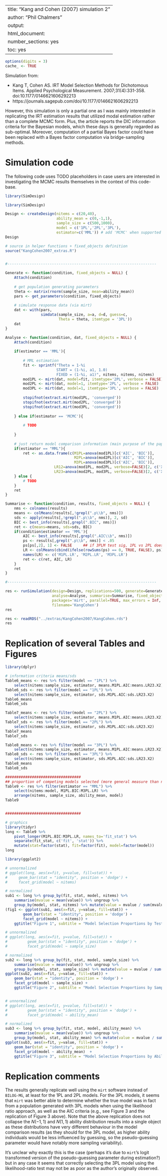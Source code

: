 %\VignetteIndexEntry{SimDesign}
%\VignetteEngine{knitr::knitr}
---
title: "Kang and Cohen (2007) simulation 2"
author: "Phil Chalmers"
output:
  html_document:
    number_sections: yes
    toc: yes
---

```r
options(digits = 3)
cache_ <- TRUE
```

Simulation from: 

- Kang T, Cohen AS. IRT Model Selection Methods for Dichotomous Items. Applied Psychological Measurement. 2007;31(4):331-358. doi:10.1177/0146621606292213
- https://journals.sagepub.com/doi/10.1177/0146621606292213

However, this simulation is only a partial one as I was mainly interested in replicating 
the IRT estimation results that utilized modal estimation rather than a complete MCMC
form. Plus, the article reports the DIC information criteria for the Bayesian models, which 
these days is generally regarded as sub-optimal. Moreover, computation of a partial Bayes factor
could have been replaced with a Bayes factor computation via bridge-sampling methods. 

# Simulation code

The following code uses TODO placeholders in case users are interested in investigating
the MCMC results themselves in the context of this code-base.

```r
library(SimDesign)
```

```r
library(SimDesign)

Design <- createDesign(nitems = c(20,40),
                       ability_mean = c(0,-1,1),
                       sample_size = c(500,1000),
                       model = c('1PL','2PL','3PL'),
                       estimator=c('MML')) # add 'MCMC' when supported
Design

# source in helper functions + fixed_objects definition
source("KangCohen2007_extras.R")


#-------------------------------------------------------------------

Generate <- function(condition, fixed_objects = NULL) {
    Attach(condition)
    
    # get population generating parameters
    theta <- matrix(rnorm(sample_size, mean=ability_mean))
    pars <- get_parameters(condition, fixed_objects)
    
    # simulate response data (via mirt)
    dat <- with(pars, 
                simdata(sample_size, a=a, d=d, guess=c, 
                        Theta = theta, itemtype = '3PL'))
    dat
}

Analyse <- function(condition, dat, fixed_objects = NULL) {
    Attach(condition)
    
    if(estimator == 'MML'){
        
        # MML estimation
        fit <- sprintf("Theta = 1-%i
                       START = (1-%i, a1, 1.0)
                       FIXED = (1-%i, a1)", nitems, nitems, nitems)
        mod1PL <- mirt(dat, model=fit, itemtype='2PL', verbose = FALSE)
        mod2PL <- mirt(dat, model=1, itemtype='2PL', verbose = FALSE)
        mod3PL <- mirt(dat, model=1, itemtype='3PL', verbose = FALSE)
        
        stopifnot(extract.mirt(mod1PL, 'converged'))
        stopifnot(extract.mirt(mod2PL, 'converged'))
        stopifnot(extract.mirt(mod3PL, 'converged'))
        
    } else if(estimator == 'MCMC'){
        
        # TODO
        
    }
    
    # just return model comparison information (main purpose of the paper)
    if(estimator == "MML"){
        ret <- as.data.frame(c(M1PL=anova(mod1PL)[c('AIC', 'BIC')], 
                               M2PL=anova(mod2PL)[c('AIC', 'BIC')],
                               M3PL=anova(mod3PL)[c('AIC', 'BIC')],
                      LR12=anova(mod1PL, mod2PL, verbose=FALSE)[2, c('X2', 'p')],
                      LR23=anova(mod2PL, mod3PL, verbose=FALSE)[2, c('X2', 'p')]))
    } else {
        # TODO
    }
    ret
}

Summarise <- function(condition, results, fixed_objects = NULL) {
    nms <- colnames(results)
    means <- colMeans(results[,!grepl(".p\\b", nms)])
    sds <- apply(results[,!grepl(".p\\b", nms)], 2, sd)
    BIC <- best_info(results[,grepl(".BIC", nms)])
    ret <- c(means=means, sds=sds, BIC)
    if(condition$estimator == 'MML'){
        AIC <- best_info(results[,grepl(".AIC\\b", nms)])
        ps <- results[,grepl(".p\\b", nms)] < .05
        ps[ps[,2], 1] <- FALSE     ## if 3PLM test sig, 1PL vs 2PL doesn't matter
        LR <- colMeans(cbind(ifelse(rowSums(ps) == 0, TRUE, FALSE), ps))
        names(LR) <- c('M1PL.LR', 'M2PL.LR', 'M3PL.LR')
        ret <- c(ret, AIC, LR)
    }
    ret
}

#-------------------------------------------------------------------

res <- runSimulation(design=Design, replications=500, generate=Generate, 
                     analyse=Analyse, summarise=Summarise, fixed_objects=fo,
                     packages='mirt', parallel=TRUE, max_errors = Inf, 
                     filename='KangCohen')
res
```


```r
res <- readRDS("../extras/KangCohen2007/KangCohen.rds")
res
```


# Replication of several Tables and Figures

```r
library(dplyr)

# information criteria means/sds
Table6_means <- res %>% filter(model == "1PL") %>%
    select(nitems:sample_size, estimator, means.M1PL.AIC:means.LR23.X2)
Table6_sds <- res %>% filter(model == "1PL") %>%
    select(nitems:sample_size, estimator, sds.M1PL.AIC:sds.LR23.X2)
Table6_means
Table6_sds

Table7_means <- res %>% filter(model == "2PL") %>%
    select(nitems:sample_size, estimator, means.M1PL.AIC:means.LR23.X2)
Table7_sds <- res %>% filter(model == "2PL") %>%
    select(nitems:sample_size, estimator, sds.M1PL.AIC:sds.LR23.X2)
Table7_means
Table7_sds

Table8_means <- res %>% filter(model == "3PL") %>%
    select(nitems:sample_size, estimator, means.M1PL.AIC:means.LR23.X2)
Table8_sds <- res %>% filter(model == "3PL") %>%
    select(nitems:sample_size, estimator, sds.M1PL.AIC:sds.LR23.X2)
Table8_means
Table8_sds

##################################
## proportion of competing models selected (more general measure than nose count)
Table9 <- res %>% filter(estimator == "MML") %>%
    select(nitems:model, M1PL.BIC:M3PL.LR) %>%
    arrange(nitems, sample_size, ability_mean, model)
Table9


##################################

# graphics
library(tidyr)
long <- Table9 %>% 
    pivot_longer(M1PL.BIC:M3PL.LR, names_to='fit_stat') %>% 
    separate(fit_stat, c('fit', 'stat')) %>% 
    mutate(stat=factor(stat), fit=factor(fit), model=factor(model))
long

library(ggplot2)

# unnormalized
# ggplot(long, aes(x=fit, y=value, fill=stat)) +
#     geom_bar(stat = "identity", position = 'dodge') + 
#     facet_grid(model ~ nitems)

# normalized
sub1 <- long %>% group_by(fit, stat, model, nitems) %>% 
    summarise(mvalue = mean(value)) %>% ungroup %>% 
    group_by(model, stat, nitems) %>% mutate(value = mvalue / sum(mvalue)) 
(fig1 <- ggplot(sub1, aes(x=fit, y=value, fill=stat)) +
        geom_bar(stat = "identity", position = 'dodge') + 
        facet_grid(model ~ nitems)) + 
    ggtitle("Figure 1", subtitle = "Model Selection Proportions by Test Length")

# unnormalized
# ggplot(long, aes(x=fit, y=value, fill=stat)) +
#         geom_bar(stat = "identity", position = 'dodge') +
#         facet_grid(model ~ sample_size)

# normalized
sub2 <- long %>% group_by(fit, stat, model, sample_size) %>% 
    summarise(mvalue = mean(value)) %>% ungroup %>% 
    group_by(model, stat, sample_size) %>% mutate(value = mvalue / sum(mvalue)) 
ggplot(sub2, aes(x=fit, y=value, fill=stat)) +
    geom_bar(stat = "identity", position = 'dodge') +
    facet_grid(model ~ sample_size) + 
    ggtitle("Figure 2", subtitle = "Model Selection Proportions by Sample Size")


# unnormalized
# ggplot(long, aes(x=fit, y=value, fill=stat)) +
#         geom_bar(stat = "identity", position = 'dodge') + 
#         facet_grid(model ~ ability_mean)

# normalized
sub3 <- long %>% group_by(fit, stat, model, ability_mean) %>% 
    summarise(mvalue = mean(value)) %>% ungroup %>% 
    group_by(model, stat, ability_mean) %>% mutate(value = mvalue / sum(mvalue)) 
ggplot(sub3, aes(x=fit, y=value, fill=stat)) +
    geom_bar(stat = "identity", position = 'dodge') +
    facet_grid(model ~ ability_mean)  + 
    ggtitle("Figure 3", subtitle = "Model Selection Proportions by Ability Distribution")

```

# Replication comments

The results generally replicate well using the `mirt` software instead of `BILOG-MG`, at least for the 1PL and 2PL models. For the 3PL models, it seems that `mirt` was better able to determine whether the true model was in fact from a population generated with 3PL models when using the likelihood ratio approach, as well as the AIC criteria (e.g., see Figure 3 and the replication of Figure 3 above). Note that the above replication does not collapse the $N(-1,1)$ and $N(1,1)$ ability distribution results into a single object as these distributions have very different behaviour in the model comparison results (as they should for the 3PL model, as higher ability individuals would be less influenced by guessing, so the pseudo-guessing parameter would have notably more sampling variability). 

It's unclear why exactly this is the case (perhaps it's due to `mirt`'s logit transformed version of the pseudo-guessing parameter during estimation?) but in any case it seems that correctly selecting the 3PL model using the likelihood-ratio test may not be as poor as the author's originally observed. 

